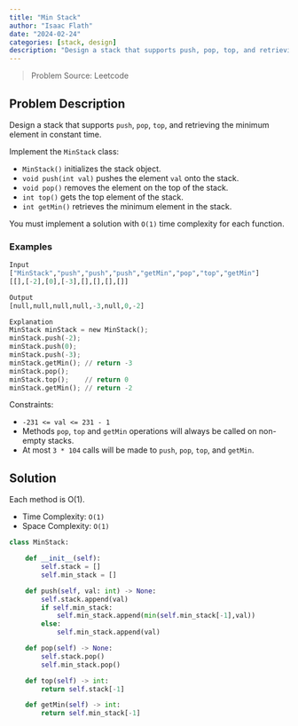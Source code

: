 ```yaml
---
title: "Min Stack"
author: "Isaac Flath"
date: "2024-02-24"
categories: [stack, design]
description: "Design a stack that supports push, pop, top, and retrieving the minimum element in constant time."
---
```


>Problem Source:  Leetcode

## Problem Description

Design a stack that supports `push`, `pop`, `top`, and retrieving the minimum element in constant time.

Implement the `MinStack` class:

+ `MinStack()` initializes the stack object.
+ `void push(int val)` pushes the element `val` onto the stack.
+ `void pop()` removes the element on the top of the stack.
+ `int top()` gets the top element of the stack.
+ `int getMin()` retrieves the minimum element in the stack.

You must implement a solution with `O(1)` time complexity for each function.

### Examples

```python
Input
["MinStack","push","push","push","getMin","pop","top","getMin"]
[[],[-2],[0],[-3],[],[],[],[]]

Output
[null,null,null,null,-3,null,0,-2]

Explanation
MinStack minStack = new MinStack();
minStack.push(-2);
minStack.push(0);
minStack.push(-3);
minStack.getMin(); // return -3
minStack.pop();
minStack.top();    // return 0
minStack.getMin(); // return -2
```

Constraints:

+ `-231 <= val <= 231 - 1`
+ Methods `pop`, `top` and `getMin` operations will always be called on non-empty stacks.
+ At most `3 * 104` calls will be made to `push`, `pop`, `top`, and `getMin`.


## Solution

Each method is O(1).

+ Time Complexity: `O(1)`
+ Space Complexity: `O(1)`


```python
class MinStack:

    def __init__(self):
        self.stack = []
        self.min_stack = []

    def push(self, val: int) -> None:
        self.stack.append(val)
        if self.min_stack: 
            self.min_stack.append(min(self.min_stack[-1],val))
        else:
            self.min_stack.append(val)

    def pop(self) -> None:
        self.stack.pop()
        self.min_stack.pop()

    def top(self) -> int:
        return self.stack[-1]

    def getMin(self) -> int:
        return self.min_stack[-1]

```


